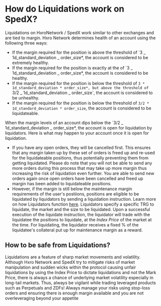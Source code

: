# How do Liquidations work on SpedX?

Liquidations on HxroNetwork / SpedX work similar to other exchanges and are tied to margin. Hxro Network determines health of an account
using the following three ways:

- If the margin required for the position is above the threshold of `3 _ 1d_standard_deviation _ order_size\*, the account is considered to be
  extremely healthy.
- If the margin required for the position is exactly at the of `3 _ 1d_standard_deviation _ order_size\*, the account is considered to be
  healthy.
- If the margin required for the position is below the threshold of `3 * 1d_standard_deviation * order_size*, but above the threshold of
`3/2 _ 1d_standard_deviation _ order_size`, the account is considered to be unhealthy.
- If the margin required for the position is below the threshold of `3/2 * 1d_standard_deviation * order_size`, the account is considered to be
  liquidateable.

When the margin levels of an account dips below the `3/2 _ 1d_standard_deviation _ order_size\*, the account is open for liquidation by liquidators.
Here is what may happen to your account once it is open for liquidation.

- If you have any open orders, they will be cancelled first. This ensures that any margin taken up by these set of orders is freed up and re-used for
  the liquidateable positions, thus potentially preventing them from getting liquidated. Please do note that you will not be able to send any more orders
  during this process that may take up more margin thus increasing the risk of liquidation even further. You are able to send new orders again
  once open orders have been cancelled and freed up margin has been added to liquidateable positions.
- However, if the margin is still below the maintenance margin requirements of the user's postiions, positions are eligible to be liquidated
  by liquidators by sending a liquidation instruction. Learn more on how Liquidators function [here](/dex-concepts/liquidators). Liquidators specify
  a specific TRG to liquidate, the market and the size to be liquidated. Upon a successful execution of the liquidate instruction, the liquidator will trade
  with the liquidatee the positions to liquidate, at the _Index Price_ of the market at the time. For liquidating, the liquidator receives a fixed % of the
  liquidatee's collateral put up for maintenance margin as a reward.

## How to be safe from Liquidations?

Liquidations are a feature of sharp market movements and volatility. Although Hxro Network and SpedX try to mitigate risks of market manipulation and sudden
wicks within the protocol causing unfair liquidations by using the Index Price to dictate liquidations and not the Mark Price, there is always a chance of underlying
market volatility especially in long-tail markets. Thus, always be vigilant while trading leveraged products such as Perpetuals and ZDFs!
Always manage your risks using stop-loss orders and ensuring there is enough margin available and you are not overleveraging beyond your appetite